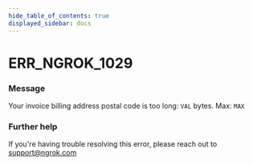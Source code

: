 ```yaml
---
hide_table_of_contents: true
displayed_sidebar: docs
---
```



# ERR_NGROK_1029

### Message

Your invoice billing address postal code is too long: `VAL` bytes. Max: `MAX`

<ErrorDetails error="err_ngrok_1029" />

### Further help

If you're having trouble resolving this error, please reach out to [support@ngrok.com](mailto:support@ngrok.com?subject=Help%20with%20ERR_NGROK_1029)
